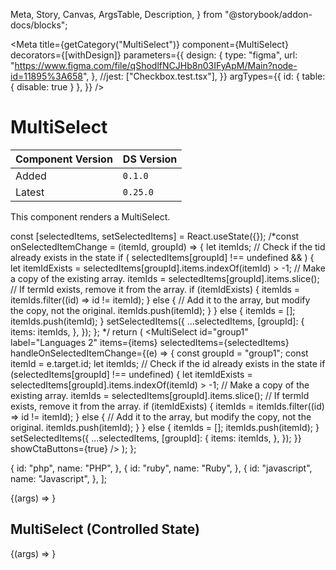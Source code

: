 
  Meta,
  Story,
  Canvas,
  ArgsTable,
  Description,
} from "@storybook/addon-docs/blocks";


<Meta
  title={getCategory("MultiSelect")}
  component={MultiSelect}
  decorators={[withDesign]}
  parameters={{
    design: {
      type: "figma",
      url:
        "https://www.figma.com/file/qShodlfNCJHb8n03IFyApM/Main?node-id=11895%3A658",
    },
    //jest: ["Checkbox.test.tsx"],
  }}
  argTypes={{
    id: { table: { disable: true } },
  }}
/>

# MultiSelect

| Component Version | DS Version |
| ----------------- | ---------- |
| Added             | `0.1.0`    |
| Latest            | `0.25.0`   |

<Description of={MultiSelect} />

This component renders a MultiSelect.

  const [selectedItems, setSelectedItems] = React.useState({});
  /*const onSelectedItemChange = (itemId, groupId) => {
    let itemIds;
    // Check if the tid already exists in the state
    if (
      selectedItems[groupId] !== undefined &&
    ) {
      let itemIdExists = selectedItems[groupId].items.indexOf(itemId) > -1;
      // Make a copy of the existing array.
      itemIds = selectedItems[groupId].items.slice();
      // If termId exists, remove it from the array.
      if (itemIdExists) {
        itemIds = itemIds.filter((id) => id != itemId);
      } else {
        // Add it to the array, but modify the copy, not the original.
        itemIds.push(itemId);
      }
    } else {
      itemIds = [];
      itemIds.push(itemId);
    }
    setSelectedItems({
      ...selectedItems,
      [groupId]: {
        items: itemIds,
      },
    });
  };
  */
  return (
    <MultiSelect
      id="group1"
      label="Languages 2"
      items={items}
      selectedItems={selectedItems}
      handleOnSelectedItemChange={(e) => {
        const groupId = "group1";
        const itemId = e.target.id;
        let itemIds;
        // Check if the id already exists in the state
        if (selectedItems[groupId] !== undefined) {
          let itemIdExists = selectedItems[groupId].items.indexOf(itemId) > -1;
          // Make a copy of the existing array.
          itemIds = selectedItems[groupId].items.slice();
          // If termId exists, remove it from the array.
          if (itemIdExists) {
            itemIds = itemIds.filter((id) => id != itemId);
          } else {
            // Add it to the array, but modify the copy, not the original.
            itemIds.push(itemId);
          }
        } else {
          itemIds = [];
          itemIds.push(itemId);
        }
        setSelectedItems({
          ...selectedItems,
          [groupId]: {
            items: itemIds,
          },
        });
      }}
      showCtaButtons={true}
    />
  );
};

  {
    id: "php",
    name: "PHP",
  },
  {
    id: "ruby",
    name: "Ruby",
  },
  {
    id: "javascript",
    name: "Javascript",
  },
];

<Canvas withToolbar>
  <Story
    name="MultiSelect Props"
    args={{
      id: "group1",
      label: "Languages",
      items: items,
      selectedItems: {},
      showCtaButtons: true,
    }}
  >
    {(args) => <MultiSelect {...args} />}
  </Story>
</Canvas>

<ArgsTable story="MultiSelect Props" />

## MultiSelect (Controlled State)

<Canvas withToolbar>
  <Story name="MultiSelect Controlled">
    {(args) => <MultiSelectControlledStory {...args} />}
  </Story>
</Canvas>

<ArgsTable story="MultiSelect Controlled" />
